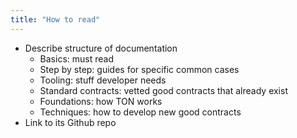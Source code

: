 ```yaml
---
title: "How to read"
---
```


- Describe structure of documentation
    - Basics: must read
    - Step by step: guides for specific common cases
    - Tooling: stuff developer needs
    - Standard contracts: vetted good contracts that already exist
    - Foundations: how TON works
    - Techniques: how to develop new good contracts
- Link to its Github repo
